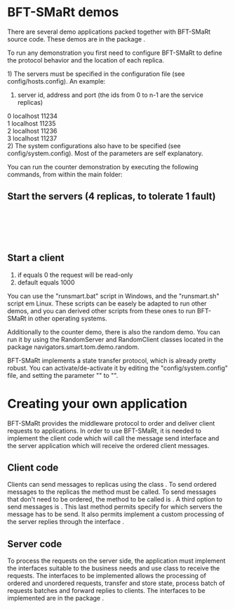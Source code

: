 = BFT-SMaRt demos =

There are several demo applications packed together with BFT-SMaRt source code.
These demos are in the package {{{navigators.smart.tom.demo}}}.

To run any demonstration you first need to configure BFT-SMaRt to define the protocol behavior and the location of each replica.

1) The servers must be specified in the configuration file (see config/hosts.config). An example:

#server id, address and port (the ids from 0 to n-1 are the service replicas)<br />
0 localhost 11234<br />
1 localhost 11235<br /> 
2 localhost 11236<br />
3 localhost 11237<br /> 

2) The system configurations also have to be specified (see config/system.config). Most of the parameters are self explanatory.

You can run the counter demonstration by executing the following commands, from within the main folder:

==Start the servers (4 replicas, to tolerate 1 fault)==

{{{runscripts\smartrun.bat navigators.smart.tom.demo.counter.CounterServer 0}}}<br />
{{{runscripts\smartrun.bat navigators.smart.tom.demo.counter.CounterServer 1}}}<br />
{{{runscripts\smartrun.bat navigators.smart.tom.demo.counter.CounterServer 2}}}<br />
{{{runscripts\smartrun.bat navigators.smart.tom.demo.counter.CounterServer 3}}}<br />

==Start a client==

#if {{{<increment>}}} equals 0 the request will be read-only
#default {{{<number of operations>}}} equals 1000

{{{runscripts\smartrun.bat navigators.smart.tom.demo.counter.CounterClient 1001 <increment> [<number of operations>]}}}

You can use the "runsmart.bat" script in Windows, and the "runsmart.sh" script em Linux. These scripts can be easely be adapted to run other demos, and you can derived other scripts from these ones to run BFT-SMaRt in other operating systems.

Additionally to the counter demo, there is also the random demo. You can run it by using the RandomServer and RandomClient classes located in the package navigators.smart.tom.demo.random.

BFT-SMaRt implements a state transfer protocol, which is already pretty robust. You can activate/de-activate it by editing the "config/system.config" file, and setting the parameter "{{{system.totalordermulticast.state_transfer}}}" to "{{{false}}}".



= Creating your own application =


BFT-SMaRt provides the middleware protocol to order and deliver client requests to applications. In order to use BFT-SMaRt, it is needed to implement the client code which will call the message send interface and the server application which will receive the ordered client messages.

==Client code==

Clients can send messages to replicas using the class {{{navigators.smart.tom.ServiceProxy}}}. To send ordered messages to the replicas the {{{invokeOrdered()}}} method must be called. To send messages that don't need to be ordered, the method to be called is {{{invokeUnordered()}}}.
A third option to send messages is {{{invokeAsynchronous()}}}. This last method permits specify for which servers the message has to be send. It also permits implement a custom processing of the server replies through the interface {{{navigators.smart.communication.client.ReplyListener}}}.

==Server code==

To process the requests on the server side, the application must implement the interfaces suitable to the business needs and use {{{navigators.smart.tom.ServiceReplica}}} class to receive the requests.
The interfaces to be implemented allows the processing of ordered and unordered requests, transfer and store state, process batch of requests batches and forward replies to clients.
The interfaces to be implemented are in the package {{{navigators.smart.tom.server}}}.